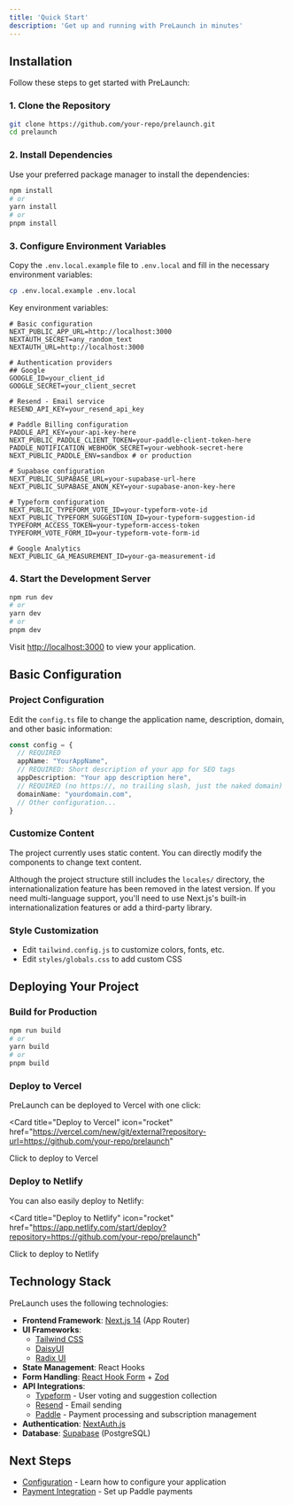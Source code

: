 ```yaml
---
title: 'Quick Start'
description: 'Get up and running with PreLaunch in minutes'
---
```


## Installation

Follow these steps to get started with PreLaunch:

### 1. Clone the Repository

```bash
git clone https://github.com/your-repo/prelaunch.git
cd prelaunch
```

### 2. Install Dependencies

Use your preferred package manager to install the dependencies:

```bash
npm install
# or
yarn install
# or
pnpm install
```

### 3. Configure Environment Variables

Copy the `.env.local.example` file to `.env.local` and fill in the necessary environment variables:

```bash
cp .env.local.example .env.local
```

Key environment variables:

```
# Basic configuration
NEXT_PUBLIC_APP_URL=http://localhost:3000
NEXTAUTH_SECRET=any_random_text
NEXTAUTH_URL=http://localhost:3000

# Authentication providers
## Google
GOOGLE_ID=your_client_id
GOOGLE_SECRET=your_client_secret

# Resend - Email service
RESEND_API_KEY=your_resend_api_key

# Paddle Billing configuration
PADDLE_API_KEY=your-api-key-here
NEXT_PUBLIC_PADDLE_CLIENT_TOKEN=your-paddle-client-token-here
PADDLE_NOTIFICATION_WEBHOOK_SECRET=your-webhook-secret-here
NEXT_PUBLIC_PADDLE_ENV=sandbox # or production

# Supabase configuration
NEXT_PUBLIC_SUPABASE_URL=your-supabase-url-here
NEXT_PUBLIC_SUPABASE_ANON_KEY=your-supabase-anon-key-here

# Typeform configuration
NEXT_PUBLIC_TYPEFORM_VOTE_ID=your-typeform-vote-id
NEXT_PUBLIC_TYPEFORM_SUGGESTION_ID=your-typeform-suggestion-id
TYPEFORM_ACCESS_TOKEN=your-typeform-access-token
TYPEFORM_VOTE_FORM_ID=your-typeform-vote-form-id

# Google Analytics
NEXT_PUBLIC_GA_MEASUREMENT_ID=your-ga-measurement-id
```

### 4. Start the Development Server

```bash
npm run dev
# or
yarn dev
# or
pnpm dev
```

Visit [http://localhost:3000](http://localhost:3000) to view your application.

## Basic Configuration

### Project Configuration

Edit the `config.ts` file to change the application name, description, domain, and other basic information:

```typescript
const config = {
  // REQUIRED
  appName: "YourAppName",
  // REQUIRED: Short description of your app for SEO tags
  appDescription: "Your app description here",
  // REQUIRED (no https://, no trailing slash, just the naked domain)
  domainName: "yourdomain.com",
  // Other configuration...
}
```

### Customize Content

The project currently uses static content. You can directly modify the components to change text content.

Although the project structure still includes the `locales/` directory, the internationalization feature has been removed in the latest version. If you need multi-language support, you'll need to use Next.js's built-in internationalization features or add a third-party library.

### Style Customization

- Edit `tailwind.config.js` to customize colors, fonts, etc.
- Edit `styles/globals.css` to add custom CSS

## Deploying Your Project

### Build for Production

```bash
npm run build
# or
yarn build
# or
pnpm build
```

### Deploy to Vercel

PreLaunch can be deployed to Vercel with one click:

<Card
  title="Deploy to Vercel"
  icon="rocket"
  href="https://vercel.com/new/git/external?repository-url=https://github.com/your-repo/prelaunch"
>
  Click to deploy to Vercel
</Card>

### Deploy to Netlify

You can also easily deploy to Netlify:

<Card
  title="Deploy to Netlify"
  icon="rocket"
  href="https://app.netlify.com/start/deploy?repository=https://github.com/your-repo/prelaunch"
>
  Click to deploy to Netlify
</Card>

## Technology Stack

PreLaunch uses the following technologies:

- **Frontend Framework**: [Next.js 14](https://nextjs.org/) (App Router)
- **UI Frameworks**: 
  - [Tailwind CSS](https://tailwindcss.com/)
  - [DaisyUI](https://daisyui.com/)
  - [Radix UI](https://www.radix-ui.com/)
- **State Management**: React Hooks
- **Form Handling**: [React Hook Form](https://react-hook-form.com/) + [Zod](https://zod.dev/)
- **API Integrations**:
  - [Typeform](https://www.typeform.com/) - User voting and suggestion collection
  - [Resend](https://resend.com/) - Email sending
  - [Paddle](https://paddle.com/) - Payment processing and subscription management
- **Authentication**: [NextAuth.js](https://next-auth.js.org/)
- **Database**: [Supabase](https://supabase.com/) (PostgreSQL)

## Next Steps

- [Configuration](/customization/configuration) - Learn how to configure your application
- [Payment Integration](/features/payments) - Set up Paddle payments
